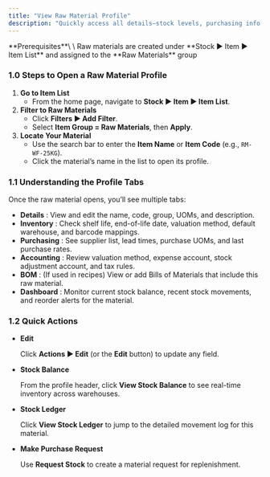 ```yaml
---
title: "View Raw Material Profile"
description: "Quickly access all details—stock levels, purchasing info, accounting settings—for any raw material in your CGIC App."
---
```


<Info>
  **Prerequisites**\
  \
  Raw materials are created under **Stock ▶️ Item ▶️ Item List** and assigned to the **Raw Materials** group
</Info>

### 1.0 Steps to Open a Raw Material Profile

1. **Go to Item List**
   - From the home page, navigate to **Stock ▶️ Item ▶️ Item List**.
2. **Filter to Raw Materials**
   - Click **Filters ▶️ Add Filter**.
   - Select **Item Group = Raw Materials**, then **Apply**.
3. **Locate Your Material**
   - Use the search bar to enter the **Item Name** or **Item Code** (e.g., `RM-WF-25KG`).
   - Click the material’s name in the list to open its profile.

### 1.1 Understanding the Profile Tabs

Once the raw material opens, you’ll see multiple tabs:

- **Details** : View and edit the name, code, group, UOMs, and description.
- **Inventory** : Check shelf life, end-of-life date, valuation method, default warehouse, and barcode mappings.
- **Purchasing** : See supplier list, lead times, purchase UOMs, and last purchase rates.
- **Accounting** : Review valuation method, expense account, stock adjustment account, and tax rules.
- **BOM** : (If used in recipes) View or add Bills of Materials that include this raw material.
- **Dashboard** : Monitor current stock balance, recent stock movements, and reorder alerts for the material.

### 1.2 Quick Actions

- **Edit**

  Click **Actions ▶️ Edit** (or the **Edit** button) to update any field.
- **Stock Balance**

  From the profile header, click **View Stock Balance** to see real-time inventory across warehouses.
- **Stock Ledger**

  Click **View Stock Ledger** to jump to the detailed movement log for this material.
- **Make Purchase Request**

  Use **Request Stock** to create a material request for replenishment.